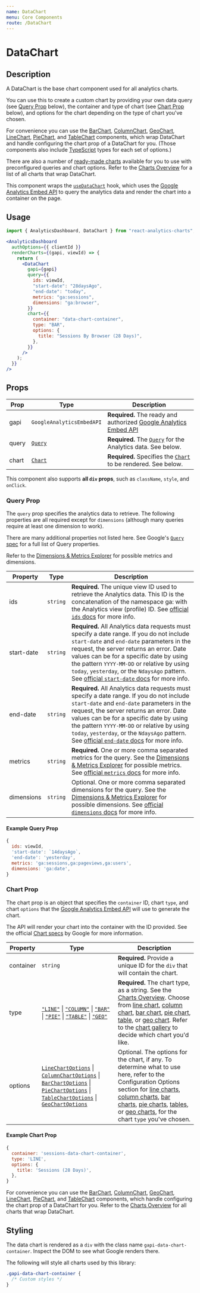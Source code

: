 ```yaml
---
name: DataChart
menu: Core Components
route: /DataChart
---
```



<h1>DataChart</h1>

## Description

A DataChart is the base chart component used for all analytics charts.

You can use this to create a custom chart by providing your own data query (see [Query Prop](#query-prop) below),
the container and type of chart (see [Chart Prop](#chart-prop) below), and options for the chart depending on the type of chart you've chosen.

For convenience you can use the [BarChart](/BarChart), [ColumnChart](/ColumnChart), [GeoChart](/GeoChart), [LineChart](/LineChart),
[PieChart](/LineChart), and [TableChart](/TableChart) components, which wrap DataChart and handle configuring the chart prop of a
DataChart for you. (Those components also include [TypeScript](https://www.typescriptlang.org/) types for each set of options.)

There are also a number of [ready-made charts](/charts#common-charts) available for you to use with preconfigured queries and chart options. Refer to the [Charts Overview](/charts) for a list of all charts that wrap DataChart.

This component wraps the [`useDataChart`](https://justinmahar.github.io/react-use-analytics-api/useDataChart) hook, which uses the [Google Analytics Embed API](https://justinmahar.github.io/react-use-analytics-api/) to query the analytics data and render the chart into a container on the page.

## Usage

```jsx
import { AnalyticsDashboard, DataChart } from "react-analytics-charts";
```

```jsx
<AnalyticsDashboard
  authOptions={{ clientId }}
  renderCharts={(gapi, viewId) => {
    return (
      <DataChart
        gapi={gapi}
        query={{
          ids: viewId,
          "start-date": "28daysAgo",
          "end-date": "today",
          metrics: "ga:sessions",
          dimensions: "ga:browser",
        }}
        chart={{
          container: "data-chart-container",
          type: "BAR",
          options: {
            title: "Sessions By Browser (28 Days)",
          },
        }}
      />
    );
  }}
/>
```

## Props

| Prop  | Type                      | Description                                                                                                                 |
| ----- | ------------------------- | --------------------------------------------------------------------------------------------------------------------------- |
| gapi  | `GoogleAnalyticsEmbedAPI` | **Required.** The ready and authorized [Google Analytics Embed API](https://justinmahar.github.io/react-use-analytics-api/) |
| query | [`Query`](#query-prop)    | **Required.** The [`Query`](#query-prop) for the Analytics data. See below.                                                 |
| chart | [`Chart`](#chart-prop)    | **Required.** Specifies the [`Chart`](#chart-prop) to be rendered. See below.                                               |

This component also supports **all `div` props**, such as `className`, `style`, and `onClick`.

### Query Prop

The `query` prop specifies the analytics data to retrieve. The following properties are all required except for `dimensions` (although many queries require at least one dimension to work).

There are many additional properties not listed here. See Google's [`Query` spec](https://developers.google.com/analytics/devguides/reporting/core/v3/reference#q_details) for a full list of Query properties.

Refer to the [Dimensions &amp; Metrics Explorer](https://ga-dev-tools.appspot.com/dimensions-metrics-explorer/) for possible metrics and dimensions.

| Property   | Type     | Description                                                                                                                                                                                                                                                                                                                                                                                                                                                            |
| ---------- | -------- | ---------------------------------------------------------------------------------------------------------------------------------------------------------------------------------------------------------------------------------------------------------------------------------------------------------------------------------------------------------------------------------------------------------------------------------------------------------------------- |
| ids        | `string` | **Required.** The unique view ID used to retrieve the Analytics data. This ID is the concatenation of the namespace ga: with the Analytics view (profile) ID. See [official `ids` docs](https://developers.google.com/analytics/devguides/reporting/core/v3/reference#ids) for more info.                                                                                                                                                                              |
| start-date | `string` | **Required.** All Analytics data requests must specify a date range. If you do not include `start-date` and `end-date` parameters in the request, the server returns an error. Date values can be for a specific date by using the pattern `YYYY-MM-DD` or relative by using `today`, `yesterday`, or the `NdaysAgo` pattern. See [official `start-date` docs](https://developers.google.com/analytics/devguides/reporting/core/v3/reference#startDate) for more info. |
| end-date   | `string` | **Required.** All Analytics data requests must specify a date range. If you do not include `start-date` and `end-date` parameters in the request, the server returns an error. Date values can be for a specific date by using the pattern `YYYY-MM-DD` or relative by using `today`, `yesterday`, or the `NdaysAgo` pattern. See [official `end-date` docs](https://developers.google.com/analytics/devguides/reporting/core/v3/reference#endDate) for more info.     |
| metrics    | `string` | **Required.** One or more comma separated metrics for the query. See the [Dimensions &amp; Metrics Explorer](https://ga-dev-tools.appspot.com/dimensions-metrics-explorer/) for possible metrics. See [official `metrics` docs](https://developers.google.com/analytics/devguides/reporting/core/v3/reference#metrics) for more info.                                                                                                                                  |
| dimensions | `string` | Optional. One or more comma separated dimensions for the query. See the [Dimensions &amp; Metrics Explorer](https://ga-dev-tools.appspot.com/dimensions-metrics-explorer/) for possible dimensions. See [official `dimensions` docs](https://developers.google.com/analytics/devguides/reporting/core/v3/reference#metrics) for more info.                                                                                                                             |

#### Example Query Prop

```jsx
{
  ids: viewId,
  'start-date': `14daysAgo`,
  'end-date': 'yesterday',
  metrics: 'ga:sessions,ga:pageviews,ga:users',
  dimensions: 'ga:date',
}
```

### Chart Prop

The chart prop is an object that specifies the `container` ID, chart `type`, and chart `options` that the [Google Analytics Embed API](https://justinmahar.github.io/react-use-analytics-api/) will use to generate the chart.

The API will render your chart into the container with the ID provided. See the official [Chart specs](https://developers.google.com/analytics/devguides/reporting/embed/v1/component-reference#datachart-options) by Google for more information.

| Property  | Type                                                                                                                                                                                                                                                                                                                                                                                                                                                                                                                                                                                                                                                                                                                                            | Description                                                                                                                                                                                                                                                                                                                                                                                                                                                                                                                                                                                                                                                                                                                                                                                                                          |
| --------- | ----------------------------------------------------------------------------------------------------------------------------------------------------------------------------------------------------------------------------------------------------------------------------------------------------------------------------------------------------------------------------------------------------------------------------------------------------------------------------------------------------------------------------------------------------------------------------------------------------------------------------------------------------------------------------------------------------------------------------------------------- | ------------------------------------------------------------------------------------------------------------------------------------------------------------------------------------------------------------------------------------------------------------------------------------------------------------------------------------------------------------------------------------------------------------------------------------------------------------------------------------------------------------------------------------------------------------------------------------------------------------------------------------------------------------------------------------------------------------------------------------------------------------------------------------------------------------------------------------ |
| container | `string`                                                                                                                                                                                                                                                                                                                                                                                                                                                                                                                                                                                                                                                                                                                                        | **Required.** Provide a unique ID for the `div` that will contain the chart.                                                                                                                                                                                                                                                                                                                                                                                                                                                                                                                                                                                                                                                                                                                                                         |
| type      | [`"LINE"`](https://developers.google.com/chart/interactive/docs/gallery/linechart) &#124; [`"COLUMN"`](https://developers.google.com/chart/interactive/docs/gallery/columnchart) &#124; [`"BAR"`](https://developers.google.com/chart/interactive/docs/gallery/barchart) &#124; [`"PIE"`](https://developers.google.com/chart/interactive/docs/gallery/piechart) &#124; [`"TABLE"`](https://developers.google.com/chart/interactive/docs/gallery/table) &#124; [`"GEO"`](https://developers.google.com/chart/interactive/docs/gallery/geochart)                                                                                                                                                                                                 | **Required.** The chart type, as a string. See the [Charts Overview](/charts). Choose from [line chart](https://developers.google.com/chart/interactive/docs/gallery/linechart), [column chart](https://developers.google.com/chart/interactive/docs/gallery/columnchart), [bar chart](https://developers.google.com/chart/interactive/docs/gallery/barchart), [pie chart](https://developers.google.com/chart/interactive/docs/gallery/piechart), [table](https://developers.google.com/chart/interactive/docs/gallery/table), or [geo chart](https://developers.google.com/chart/interactive/docs/gallery/geochart). Refer to the [chart gallery](https://developers.google.com/chart/interactive/docs/gallery) to decide which chart you'd like.                                                                                  |
| options   | [`LineChartOptions`](https://developers.google.com/chart/interactive/docs/gallery/linechart#configuration-options) &#124; [`ColumnChartOptions`](https://developers.google.com/chart/interactive/docs/gallery/columnchart#configuration-options) &#124; [`BarChartOptions`](https://developers.google.com/chart/interactive/docs/gallery/barchart#configuration-options) &#124; [`PieChartOptions`](https://developers.google.com/chart/interactive/docs/gallery/piechart#configuration-options) &#124; [`TableChartOptions`](https://developers.google.com/chart/interactive/docs/gallery/table#configuration-options) &#124; [`GeoChartOptions`](https://developers.google.com/chart/interactive/docs/gallery/geochart#configuration-options) | Optional. The options for the chart, if any. To determine what to use here, refer to the Configuration Options section for [line charts](https://developers.google.com/chart/interactive/docs/gallery/linechart#configuration-options), [column charts](https://developers.google.com/chart/interactive/docs/gallery/columnchart#configuration-options), [bar charts](https://developers.google.com/chart/interactive/docs/gallery/barchart#configuration-options), [pie charts](https://developers.google.com/chart/interactive/docs/gallery/piechart#configuration-options), [tables](https://developers.google.com/chart/interactive/docs/gallery/table#configuration-options), or [geo charts](https://developers.google.com/chart/interactive/docs/gallery/geochart#configuration-options), for the chart `type` you've chosen. |

#### Example Chart Prop

```jsx
{
  container: 'sessions-data-chart-container',
  type: 'LINE',
  options: {
    title: 'Sessions (28 Days)',
  },
}
```

For convenience you can use the [BarChart](/BarChart), [ColumnChart](/ColumnChart), [GeoChart](/GeoChart), [LineChart](/LineChart), [PieChart](/PieChart), and [TableChart](/TableChart) components, which handle configuring the chart prop of a DataChart for you. Refer to the [Charts Overview](/charts) for all charts that wrap DataChart.

## Styling

The data chart is rendered as a `div` with the class name `gapi-data-chart-container`. Inspect the DOM to see what Google renders there.

The following will style all charts used by this library:

```css
.gapi-data-chart-container {
  /* Custom styles */
}
```
